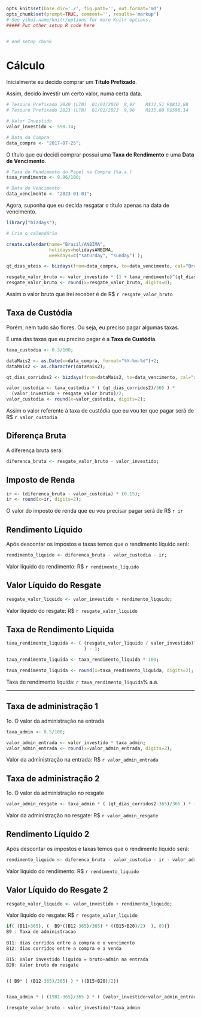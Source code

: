 ```r
opts_knit$set(base.dir='./', fig.path='', out.format='md')
opts_chunk$set(prompt=TRUE, comment='', results='markup')
# See yihui.name/knitr/options for more Knitr options.
##### Put other setup R code here


# end setup chunk
```

# Cálculo

Inicialmente eu decido comprar um **Título Prefixado**.

Assim, decido investir um certo valor, numa certa data.

```r
# Tesouro Prefixado 2020 (LTN)	01/01/2020	8,92	R$32,51	R$812,88
# Tesouro Prefixado 2023 (LTN)	01/01/2023	9,96	R$35,88	R$598,14

# Valor Investido
valor_investido <- 598.14;

# Data da Compra
data_compra <- "2017-07-25";
```

O título que eu decidi comprar possui uma **Taxa de Rendimento** e uma **Data de Vencimento**.

```r
# Taxa de Rendimento do Papel na Compra (%a.a.)
taxa_rendimento <- 9.96/100;

# Data do Vencimento
data_vencimento <- "2023-01-01";
```

Agora, suponha que eu decida resgatar o título apenas na data de vencimento.

```r
library("bizdays");

# Cria o calendário

create.calendar(name="Brazil/ANBIMA", 
                holidays=holidaysANBIMA, 
                weekdays=c("saturday", "sunday") );

qt_dias_uteis <- bizdays(from=data_compra, to=data_vencimento, cal="Brazil/ANBIMA");

resgate_valor_bruto <- valor_investido * (1 + taxa_rendimento)^(qt_dias_uteis/252);
resgate_valor_bruto <- round(x=resgate_valor_bruto, digits=0);
```

Assim o valor bruto que irei receber é de R$ `r resgate_valor_bruto`

## Taxa de Custódia

Porém, nem tudo são flores. Ou seja, eu preciso pagar algumas taxas.

E uma das taxas que eu preciso pagar é a **Taxa de Custódia**.

```r
taxa_custodia <- 0.3/100;

dataMais2 <- as.Date(x=data_compra, format="%Y-%m-%d")+2;
dataMais2 <- as.character(dataMais2);

qt_dias_corridos2 <- bizdays(from=dataMais2, to=data_vencimento, cal="actual");

valor_custodia <- taxa_custodia * ( (qt_dias_corridos2)/365 ) * 
  (valor_investido + resgate_valor_bruto)/2;
valor_custodia <- round(x=valor_custodia, digits=2);
```

Assim o valor referente à taxa de custódia que eu vou ter que pagar será de R$ `r valor_custodia`

## Diferença Bruta

A diferença bruta será:

```r
diferenca_bruta <- resgate_valor_bruto - valor_investido;
```

## Imposto de Renda

```r
ir <- (diferenca_bruta - valor_custodia) * (0.15);
ir <- round(x=ir, digits=2);
```

O valor do imposto de renda que eu vou precisar pagar será de R$ `r ir`

## Rendimento Líquido

Após descontar os impostos e taxas temos que o rendimento líquido será:

```r
rendimento_liquido <- diferenca_bruta - valor_custodia - ir;
```

Valor líquido do rendimento: R$ `r rendimento_liquido`

## Valor Líquido do Resgate

```r
resgate_valor_liquido <- valor_investido + rendimento_liquido;
```

Valor líquido do resgate: R$ `r resgate_valor_liquido`

## Taxa de Rendimento Líquida

```r
taxa_rendimento_liquida <- ( (resgate_valor_liquido / valor_investido)^(252/qt_dias_uteis) 
                             ) - 1;

taxa_rendimento_liquida <- taxa_rendimento_liquida * 100;

taxa_rendimento_liquida <- round(x=taxa_rendimento_liquida, digits=2);
```

Taxa de rendimento líquida: `r taxa_rendimento_liquida`% a.a.


***

## Taxa de administração 1

1o. O valor da administração na entrada

```r
taxa_admin <- 0.5/100;

valor_admin_entrada <- valor_investido * taxa_admin;
valor_admin_entrada <- round(x=valor_admin_entrada, digits=2);
```

Valor da administração na entrada: R$ `r valor_admin_entrada`

## Taxa de administração 2

1o. O valor da administração no resgate

```r
valor_admin_resgate <- taxa_admin * ( (qt_dias_corridos2-365)/365 ) * ( (valor_investido+valor_admin_entrada+resgate_valor_bruto)/2 );
```

Valor da administração no resgate: R$ `r valor_admin_resgate`

## Rendimento Líquido 2

Após descontar os impostos e taxas temos que o rendimento líquido será:

```r
rendimento_liquido <- diferenca_bruta - valor_custodia - ir - valor_admin_resgate;
```

Valor líquido do rendimento: R$ `r rendimento_liquido`

## Valor Líquido do Resgate 2

```r
resgate_valor_liquido <- valor_investido + rendimento_liquido;
```

Valor líquido do resgate: R$ `r resgate_valor_liquido`





```r
if( (B11>365), (  B9*((B12-365)/365) * ((B15+B20)/2)  ), 0){}
B9 : Taxa de administracao  
  
B11: dias corridos entre a compra e o vencimento
B12: dias corridos entre a compra e a venda

B15: Valor investido líquido = bruto+admin na entrada
B20: Valor bruto do resgate


(( B9* ( (B12-365)/365) ) * ((B15+B20)/2))


taxa_admin * ( (1981-365)/365 ) * ( (valor_investido+valor_admin_entrada+resgate_valor_bruto)/2 );

(resgate_valor_bruto - valor_investido)*taxa_admin

```

